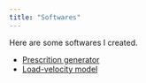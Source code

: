 ```yaml
---
title: "Softwares"
---
```


Here are some softwares I created.

- [Prescrition generator](https://cr8mnj-felix-boudry.shinyapps.io/prescription_generator/)
- [Load-velocity model](https://cr8mnj-felix-boudry.shinyapps.io/load_velocity_model/)